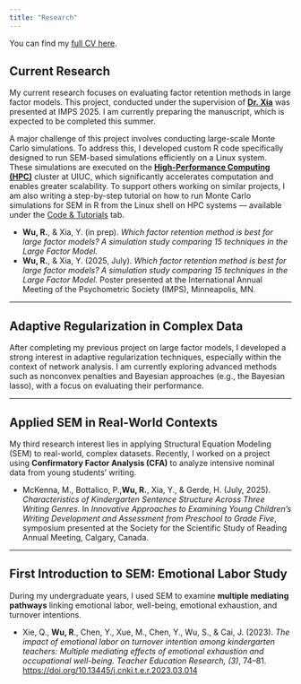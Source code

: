 ```yaml
---
title: "Research"
---
```


You can find my [full CV here](cv.qmd).

## Current Research

My current research focuses on evaluating factor retention methods in large factor models. This project, conducted under the supervision of [**Dr. Xia**](https://education.illinois.edu/profile/yan-xia) was presented at IMPS 2025. I am currently preparing the manuscript, which is expected to be completed this summer.

A major challenge of this project involves conducting large-scale Monte Carlo simulations. To address this, I developed custom R code specifically designed to run SEM-based simulations efficiently on a Linux system. These simulations are executed on the [**High-Performance Computing (HPC)**](https://docs.ncsa.illinois.edu/systems/icc/en/latest/index.html) cluster at UIUC, which significantly accelerates computation and enables greater scalability. To support others working on similar projects, I am also writing a step-by-step tutorial on how to run Monte Carlo simulations for SEM in R from the Linux shell on HPC systems — available under the [Code & Tutorials](experience.qmd) tab.



- **Wu, R.**, & Xia, Y. (in prep). *Which factor retention method is best for large factor models? A simulation study comparing 15 techniques in the Large Factor Model.*
- **Wu, R.**, & Xia, Y. (2025, July). *Which factor retention method is best for large factor models? A simulation study comparing 15 techniques in the Large Factor Model.* Poster presented at the International Annual Meeting of the Psychometric Society (IMPS), Minneapolis, MN.

---

## Adaptive Regularization in Complex Data

After completing my previous project on large factor models, I developed a strong interest in adaptive regularization techniques, especially within the context of network analysis. I am currently exploring advanced methods such as nonconvex penalties and Bayesian approaches (e.g., the Bayesian lasso), with a focus on evaluating their performance.

---


## Applied SEM in Real-World Contexts

My third research interest lies in applying Structural Equation Modeling (SEM) to real-world, complex datasets. Recently, I worked on a project using **Confirmatory Factor Analysis (CFA)** to analyze intensive nominal data from young students’ writing.


- McKenna, M., Bottalico, P.,**Wu, R.**, Xia, Y., & Gerde, H. (July, 2025). *Characteristics of Kindergarten Sentence Structure Across Three Writing Genres.* In *Innovative Approaches to Examining Young Children’s Writing Development and Assessment from Preschool to Grade Five*, symposium presented at the Society for the Scientific Study of Reading Annual Meeting, Calgary, Canada.

---

## First Introduction to SEM: Emotional Labor Study

During my undergraduate years, I used SEM to examine **multiple mediating pathways** linking emotional labor, well-being, emotional exhaustion, and turnover intentions.



- Xie, Q., **Wu, R**., Chen, Y., Xue, M., Chen, Y., Wu, S., & Cai, J. (2023). *The impact of emotional labor on turnover intention among kindergarten teachers: Multiple mediating effects of emotional exhaustion and occupational well-being.* *Teacher Education Research, (3)*, 74–81. [https://doi.org/10.13445/j.cnki.t.e.r.2023.03.014](https://doi.org/10.13445/j.cnki.t.e.r.2023.03.014)

